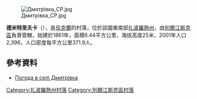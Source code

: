 {{coord|46|50|21|N|36|34|18|E|scale:100000|display=title}}

[[Image:Дмитрівка_СР.jpg|right]]

'''德米特里夫卡'''（{{lang-uk|Дмитрівка}}），是[[烏克蘭|烏克蘭]]的村落，位於該國東南部[[扎波羅熱州|扎波羅熱州]]，由[[別爾江斯克區|別爾江斯克區]]負責管轄，始建於1861年，面積6.44平方公里，海拔高度25米，2001年人口2,396，人口密度每平方公里371.9人。

==參考資料==
*[http://weather.in.ua/ua/zaporozhskaja/6843 Погода в селі Дмитрівка] {{Wayback|url=http://weather.in.ua/ua/zaporozhskaja/6843 |date=20161219030456 }}

[[Category:扎波羅熱州村落|Category:扎波羅熱州村落]]
[[Category:別爾江斯克區村落|Category:別爾江斯克區村落]]


{{Zaporizhia-geo-stub}}